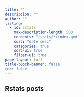 ```yaml
---
title: ""
description: ""
author: ""
listing:
  - id: rstats
    max-description-length: 500
    contents: "rstats/*/index.qmd"
    sort: "date desc"
    categories: true
    sort-ui: true
    filter-ui: true
page-layout: full
title-block-banner: false
toc: false
---
```


## Rstats posts

::: {#rstats}
:::
